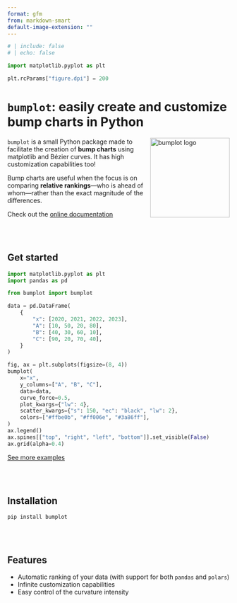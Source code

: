 ```yaml
---
format: gfm
from: markdown-smart
default-image-extension: ""
---
```


<!-- Automatically generated, uses README.qmd to modify README.md -->

```python
# | include: false
# | echo: false

import matplotlib.pyplot as plt

plt.rcParams["figure.dpi"] = 200
```

# `bumplot`: easily create and customize bump charts in Python

<img src="https://github.com/JosephBARBIERDARNAL/static/blob/main/python-libs/bumplot/image.png?raw=true" alt="bumplot logo" align="right" width="180px"/>

`bumplot` is a small Python package made to facilitate the creation of **bump charts** using matplotlib and Bézier curves. It has high customization capabilities too!

Bump charts are useful when the focus is on comparing **relative rankings**—who is ahead of whom—rather than the exact magnitude of the differences.

Check out the [online documentation](https://y-sunflower.github.io/bumplot/)



<br>
<br>

## Get started

```python
import matplotlib.pyplot as plt
import pandas as pd

from bumplot import bumplot

data = pd.DataFrame(
    {
        "x": [2020, 2021, 2022, 2023],
        "A": [10, 50, 20, 80],
        "B": [40, 30, 60, 10],
        "C": [90, 20, 70, 40],
    }
)

fig, ax = plt.subplots(figsize=(8, 4))
bumplot(
    x="x",
    y_columns=["A", "B", "C"],
    data=data,
    curve_force=0.5,
    plot_kwargs={"lw": 4},
    scatter_kwargs={"s": 150, "ec": "black", "lw": 2},
    colors=["#ffbe0b", "#ff006e", "#3a86ff"],
)
ax.legend()
ax.spines[["top", "right", "left", "bottom"]].set_visible(False)
ax.grid(alpha=0.4)
```

[See more examples](https://y-sunflower.github.io/bumplot/examples/)

<br>
<br>

## Installation

```
pip install bumplot
```

<br><br>

## Features

- Automatic ranking of your data (with support for both `pandas` and `polars`)
- Infinite customization capabilities
- Easy control of the curvature intensity
